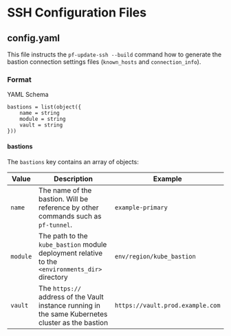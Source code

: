 # SSH Configuration Files

## config.yaml

This file instructs the `pf-update-ssh --build` command how to generate the bastion connection settings
files (`known_hosts` and `connection_info`).

### Format

YAML Schema

```hcl
bastions = list(object({
    name = string
    module = string
    vault = string
}))
```

#### bastions

The `bastions` key contains an array of objects:

| Value    | Description                                                                                        | Example                          |
| -------- | -------------------------------------------------------------------------------------------------- | -------------------------------- |
| `name`   | The name of the bastion. Will be reference by other commands such as `pf-tunnel`.                  | `example-primary`                |
| `module` | The path to the `kube_bastion` module deployment relative to the `<environments_dir>` directory   | `env/region/kube_bastion`        |
| `vault`  | The `https://` address of the Vault instance running in the same Kubernetes cluster as the bastion | `https://vault.prod.example.com` |

